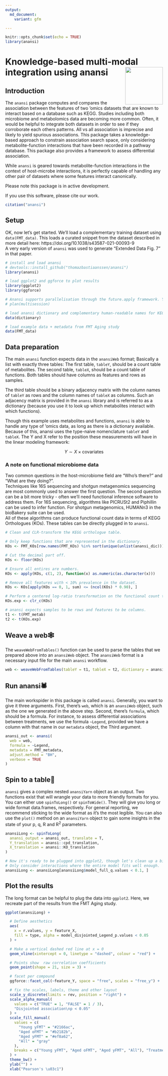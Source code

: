 ```yaml
---
output:
  md_document:
    variant: gfm

---
```

<p align="justify">    

<!-- README.md is generated from README.Rmd. Please edit that file -->

```r
knitr::opts_chunk$set(echo = TRUE)
library(anansi)
```
# Knowledge-based multi-modal integration using anansi <img src="inst/assets/anansi_hex.png" align="right" width="120" />

## Introduction
The `anansi` package computes and compares the association between the features of two 'omics datasets that are known to interact based on a database such as KEGG. Studies including both microbiome and metabolomics data are becoming more common. 
Often, it would be helpful to integrate both datasets in order to see if they corroborate 
each others patterns. All vs all association is imprecise and likely to yield spurious 
associations. This package takes a knowledge-based approach to constrain association 
search space, only considering metabolite-function interactions that have been recorded
in a pathway database. This package also provides a framework to assess differential 
association. 

While `anansi` is geared towards metabolite-function interactions in the context of host-microbe interactions, it is perfectly capable of handling any other pair of datasets where some features interact canonically. 

Please note this package is in active development. 

If you use this software, please cite our work.

```r
citation("anansi")
```
## Setup

OK, now let's get started.
We'll load a complementary training dataset using `data(FMT_data)`. This loads a curated snippet from the dataset described in more detail here: https://doi.org/10.1038/s43587-021-00093-9  
A very early version of `anansi` was used to generate "Extended Data Fig. 7" in that paper. 


```r
# install and load anansi
# devtools::install_github("thomazbastiaanssen/anansi")
library(anansi)

# load ggplot2 and ggforce to plot results
library(ggplot2)
library(ggforce)

# Anansi supports parallelisation through the future.apply framework. You can call it like this:
# plan(multisession)

# load anansi dictionary and complementary human-readable names for KEGG compounds and orthologues
data(dictionary)

# load example data + metadata from FMT Aging study
data(FMT_data)
```

## Data preparation

The main `anansi` function expects data in the `anansiWeb` format; Basically a list with exactly three tables: 
The first table, `tableY`, should be a count table of metabolites.
The second table, `tableX`, should be a count table of functions. 
Both tables should have columns as features and rows as samples.

The third table should be a binary adjacency matrix with the column names of `tableY` as rows and the column names of `tableX` as columns. Such an adjacency matrix is provided in the `anansi` library and is referred to as a dictionary (because you use it to look up which metabolites interact with which functions).  

Though this example uses metabolites and functions, `anansi` is able to handle any type of 'omics data, as long as there is a dictionary available. Because of this, anansi uses the type-naive nomenclature `tableY` and `tableX`. 
The Y and X refer to the position these measurements will have in the linear modeling framework: 

$$Y \sim X \times {\text{covariates}}$$

### A note on functional microbiome data

Two common questions in the host-microbiome field are "Who's there?" and "What are they doing?".  
Techniques like 16S sequencing and shotgun metagenomics sequencing are most commonly used to answer the first question. 
The second question can be a bit more tricky - often we'll need functional inference software to address them. 
For 16S sequencing, algorithms like PICRUSt2 and Piphillin can be used to infer function. For shotgun metagenomics, HUMANn3 in the bioBakery suite can be used.  
All of these algorithms can produce functional count data in terms of KEGG Orthologues (KOs). These tables can be directly plugged in to `anansi`. 

```r
# Clean and CLR-transform the KEGG orthologue table.

# Only keep functions that are represented in the dictionary.
KOs <- FMT_KOs[row.names(FMT_KOs) %in% sort(unique(unlist(anansi_dic))), ]

# Cut the decimal part off.
KOs <- floor(KOs)

# Ensure all entires are numbers.
KOs <- apply(KOs, c(1, 2), function(x) as.numeric(as.character(x)))

# Remove all features with < 10% prevalence in the dataset.
KOs <- KOs[apply(KOs == 0, 1, sum) <= (ncol(KOs) * 0.90), ]

# Perform a centered log-ratio transformation on the functional count table.
KOs.exp <- clr_c(KOs)

# anansi expects samples to be rows and features to be columns.
t1 <- t(FMT_metab)
t2 <- t(KOs.exp)
```

## Weave a web🕸️

The `weaveWebFromTables()` function can be used to parse the tables that we prepared above into an `anansiWeb` object. 
The `anansiWeb` format is a necessary input file for the main `anansi` workflow. 

```r
web <- weaveWebFromTables(tableY = t1, tableX = t2, dictionary = anansi_dic)
```

## Run anansi🕷️

The main workspider in this package is called `anansi`. Generally, you want to give it three arguments. First, there's `web`, which is an `anansiWeb` object, such as the one we generated in the above step. Second, there's `formula`, which should be a formula. For instance, to assess differential associations between treatments, we use the formula `~Legend`, provided we have a column with that name in our `metadata` object, the Third argument. 

```r
anansi_out <- anansi(
  web = web,
  formula = ~Legend,
  metadata = FMT_metadata,
  adjust.method = "BH",
  verbose = TRUE
)
```
## Spin to a table📝

`anansi` gives a complex nested `anansiYarn` object as an output. Two functions exist that will wrangle your data to more friendly formats for you. 
You can either use `spinToLong()` or `spinToWide()`. They will give you long or wide format data.frames, respectively.
For general reporting, we recommend sticking to the wide format as it's the most legible. You can also use the `plot()` method on an `anansiYarn` object to gain some insights in the state of your p, q, R and R^2^ parameters. 

```r
anansiLong <- spinToLong(
  anansi_output = anansi_out, translate = T,
  Y_translation = anansi::cpd_translation,
  X_translation = anansi::KO_translation
)

# Now it's ready to be plugged into ggplot2, though let's clean up a bit more.
# Only consider interactions where the entire model fits well enough.
anansiLong <- anansiLong[anansiLong$model_full_q.values < 0.1, ]
```
## Plot the results

The long format can be helpful to plug the data into `ggplot2`. Here, we recreate part of the results from the FMT Aging study.

```r
ggplot(anansiLong) +

  # Define aesthetics
  aes(
    x = r.values, y = feature_X,
    fill = type, alpha = model_disjointed_Legend_p.values < 0.05
  ) +

  # Make a vertical dashed red line at x = 0
  geom_vline(xintercept = 0, linetype = "dashed", colour = "red") +

  # Points show  raw correlation coefficients
  geom_point(shape = 21, size = 3) +

  # facet per compound
  ggforce::facet_col(~feature_Y, space = "free", scales = "free_y") +

  # fix the scales, labels, theme and other layout
  scale_y_discrete(limits = rev, position = "right") +
  scale_alpha_manual(
    values = c("TRUE" = 1, "FALSE" = 1 / 3),
    "Disjointed association\np < 0.05"
  ) +
  scale_fill_manual(
    values = c(
      "Young yFMT" = "#2166ac",
      "Aged oFMT" = "#b2182b",
      "Aged yFMT" = "#ef8a62",
      "All" = "gray"
    ),
    breaks = c("Young yFMT", "Aged oFMT", "Aged yFMT", "All"), "Treatment"
  ) +
  theme_bw() +
  ylab("") +
  xlab("Pearson's \u03c1")
```
</p>
